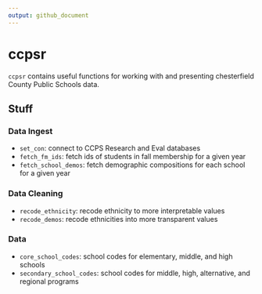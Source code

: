 ```yaml
---
output: github_document
---
```


# ccpsr

`ccpsr` contains useful functions for working with and presenting chesterfield County Public Schools data.

## Stuff

### Data Ingest

- `set_con`: connect to CCPS Research and Eval databases
- `fetch_fm_ids`: fetch ids of students in fall membership for a given year
- `fetch_school_demos`: fetch demographic compositions for each school for a given year

### Data Cleaning

- `recode_ethnicity`: recode ethnicity to more interpretable values
- `recode_demos`: recode ethnicities into more transparent values

### Data

- `core_school_codes`: school codes for elementary, middle, and high schools
- `secondary_school_codes`: school codes for middle, high, alternative, and regional programs
